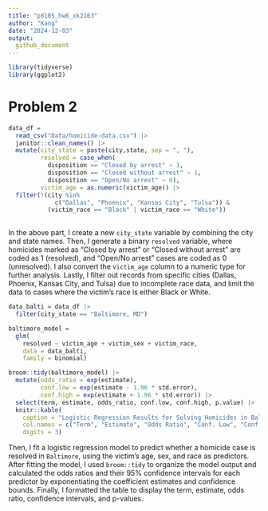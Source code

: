 ```yaml
---
title: "p8105_hw6_xk2163"
author: "Kang"
date: "2024-12-03"
output: 
  github_document
---
```


```r
library(tidyverse)
library(ggplot2)
```

# Problem 2

```r
data_df = 
  read_csv("Data/homicide-data.csv") |> 
  janitor::clean_names() |> 
  mutate(city_state = paste(city,state, sep = ", "),
         resolved = case_when(
           disposition == "Closed by arrest" ~ 1,
           disposition == "Closed without arrest" ~ 1,
           disposition == "Open/No arrest" ~ 0),
         victim_age = as.numeric(victim_age)) |> 
  filter(!(city %in% 
             c("Dallas", "Phoenix", "Kansas City", "Tulsa")) & 
           (victim_race == "Black" | victim_race == "White")) 
  
```

In the above part, I create a new `city_state` variable by combining the city and state names. Then, I generate a binary `resolved` variable, where homicides marked as "Closed by arrest" or "Closed without arrest" are coded as 1 (resolved), and "Open/No arrest" cases are coded as 0 (unresolved). I also convert the `victim_age` column to a numeric type for further analysis. Lastly, I filter out records from specific cities (Dallas, Phoenix, Kansas City, and Tulsa) due to incomplete race data, and limit the data to cases where the victim's race is either Black or White.

```r
data_balti = data_df |> 
  filter(city_state == "Baltimore, MD")

baltimore_model =
  glm(
    resolved ~ victim_age + victim_sex + victim_race,
    data = data_balti,
    family = binomial)

broom::tidy(baltimore_model) |> 
  mutate(odds_ratio = exp(estimate),   
         conf.low = exp(estimate - 1.96 * std.error),   
         conf.high = exp(estimate + 1.96 * std.error)) |> 
  select(term, estimate, odds_ratio, conf.low, conf.high, p.value) |>
  knitr::kable(
    caption = "Logistic Regression Results for Solving Homicides in Baltimore, MD",
    col.names = c("Term", "Estimate", "Odds Ratio", "Conf. Low", "Conf. High", "P-value"),
    digits = 3)
```

Then, I fit a logistic regression model to predict whether a homicide case is resolved in `Baltimore`, using the victim's age, sex, and race as predictors. After fitting the model, I used `broom::tidy` to organize the model output and calculated the odds ratios and their 95% confidence intervals for each predictor by exponentiating the coefficient estimates and confidence bounds. Finally, I formatted the table to display the term, estimate, odds ratio, confidence intervals, and p-values.
